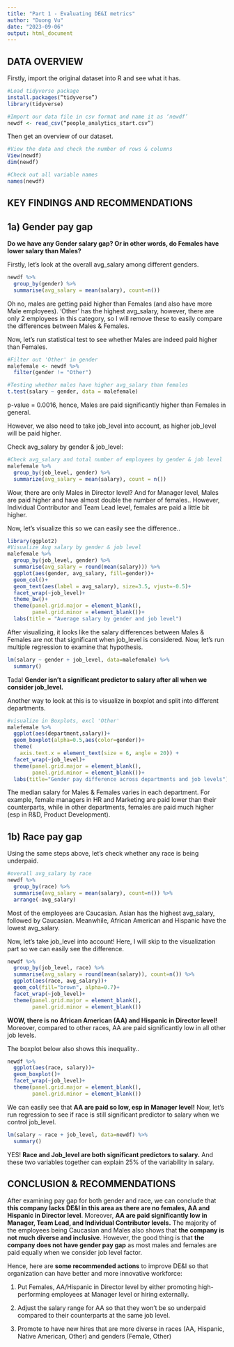 ```yaml
---
title: "Part 1 - Evaluating DE&I metrics"
author: "Duong Vu"
date: "2023-09-06"
output: html_document
---
```


## DATA OVERVIEW

Firstly, import the original dataset into R and see what it has.

```r
#Load tidyverse package
install.packages(“tidyverse”)
library(tidyverse)

#Import our data file in csv format and name it as ‘newdf’
newdf <- read_csv(“people_analytics_start.csv”)
```

Then get an overview of our dataset.

```r
#View the data and check the number of rows & columns
View(newdf)
dim(newdf)

#Check out all variable names
names(newdf)
```

## KEY FINDINGS AND RECOMMENDATIONS

## 1a) Gender pay gap

**Do we have any Gender salary gap? Or in other words, do Females have lower salary than Males?**

Firstly, let's look at the overall avg_salary among different genders.

```r
newdf %>% 
  group_by(gender) %>% 
  summarise(avg_salary = mean(salary), count=n())
```

Oh no, males are getting paid higher than Females (and also have more Male employees). 'Other' has the highest avg_salary, however, there are only 2 employees in this category, so I will remove these to easily compare the differences between Males & Females.

Now, let's run statistical test to see whether Males are indeed paid higher than Females.

```r
#Filter out 'Other' in gender
malefemale <- newdf %>% 
  filter(gender != "Other")

#Testing whether males have higher avg_salary than females
t.test(salary ~ gender, data = malefemale) 
```

p-value = 0.0016, hence, Males are paid significantly higher than Females in general.

However, we also need to take job_level into account, as higher job_level will be paid higher.

Check avg_salary by gender & job_level:

```r
#Check avg_salary and total number of employees by gender & job level
malefemale %>% 
  group_by(job_level, gender) %>% 
  summarize(avg_salary = mean(salary), count = n())
```

Wow, there are only Males in Director level? And for Manager level, Males are paid higher and have almost double the number of females.. However, Individual Contributor and Team Lead level, females are paid a little bit higher.

Now, let's visualize this so we can easily see the difference..

```r
library(ggplot2)
#Visualize Avg salary by gender & job level
malefemale %>% 
  group_by(job_level, gender) %>% 
  summarise(avg_salary = round(mean(salary))) %>% 
  ggplot(aes(gender, avg_salary, fill=gender))+
  geom_col()+
  geom_text(aes(label = avg_salary), size=3.5, vjust=-0.5)+
  facet_wrap(~job_level)+
  theme_bw()+
  theme(panel.grid.major = element_blank(),
        panel.grid.minor = element_blank())+
  labs(title = "Average salary by gender and job level")
```

After visualizing, it looks like the salary differences between Males & Females are not that significant when job_level is considered. Now, let's run multiple regression to examine that hypothesis.

```r
lm(salary ~ gender + job_level, data=malefemale) %>% 
  summary()
```

Tada! **Gender isn't a significant predictor to salary after all when we consider job_level.**

Another way to look at this is to visualize in boxplot and split into different departments.

```r
#visualize in Boxplots, excl 'Other'
malefemale %>% 
  ggplot(aes(department,salary))+
  geom_boxplot(alpha=0.5,aes(color=gender))+
  theme(
    axis.text.x = element_text(size = 6, angle = 20)) +
  facet_wrap(~job_level)+
  theme(panel.grid.major = element_blank(),
        panel.grid.minor = element_blank())+
  labs(title="Gender pay difference across departments and job levels")
```

The median salary for Males & Females varies in each department. For example, female managers in HR and Marketing are paid lower than their counterparts, while in other departments, females are paid much higher (esp in R&D, Product Development).

## 1b) Race pay gap

Using the same steps above, let's check whether any race is being underpaid.

```r
#overall avg_salary by race
newdf %>% 
  group_by(race) %>% 
  summarise(avg_salary = mean(salary), count=n()) %>% 
  arrange(-avg_salary)
```

Most of the employees are Caucasian. Asian has the highest avg_salary, followed by Caucasian. Meanwhile, African American and Hispanic have the lowest avg_salary.

Now, let's take job_level into account! Here, I will skip to the visualization part so we can easily see the difference.

```r
newdf %>% 
  group_by(job_level, race) %>% 
  summarise(avg_salary = round(mean(salary)), count=n()) %>% 
  ggplot(aes(race, avg_salary))+
  geom_col(fill="brown", alpha=0.7)+
  facet_wrap(~job_level)+
  theme(panel.grid.major = element_blank(),
        panel.grid.minor = element_blank())
```

**WOW, there is no African American (AA) and Hispanic in Director level!** Moreover, compared to other races, AA are paid significantly low in all other job levels.

The boxplot below also shows this inequality..

```r
newdf %>% 
  ggplot(aes(race, salary))+
  geom_boxplot()+
  facet_wrap(~job_level)+
  theme(panel.grid.major = element_blank(),
        panel.grid.minor = element_blank())
```

We can easily see that **AA are paid so low, esp in Manager level!** Now, let's run regression to see if race is still significant predictor to salary when we control job_level.

```r
lm(salary ~ race + job_level, data=newdf) %>% 
  summary()
```

YES! **Race and Job_level are both significant predictors to salary.** And these two variables together can explain 25% of the variability in salary.

## CONCLUSION & RECOMMENDATIONS

After examining pay gap for both gender and race, we can conclude that **this company lacks DE&I in this area as there are no females, AA and Hispanic in Director level**. Moreover, **AA are paid significantly low in Manager, Team Lead, and Individual Contributor levels.** The majority of the employees being Caucasian and Males also shows that **the company is not much diverse and inclusive**. However, the good thing is that **the company does not have gender pay gap** as most males and females are paid equally when we consider job level factor.

Hence, here are **some recommended actions** to improve DE&I so that organization can have better and more innovative workforce:

1.  Put Females, AA/Hispanic in Director level by either promoting high-performing employees at Manager level or hiring externally.

2.  Adjust the salary range for AA so that they won't be so underpaid compared to their counterparts at the same job level.

3.  Promote to have new hires that are more diverse in races (AA, Hispanic, Native American, Other) and genders (Female, Other)
